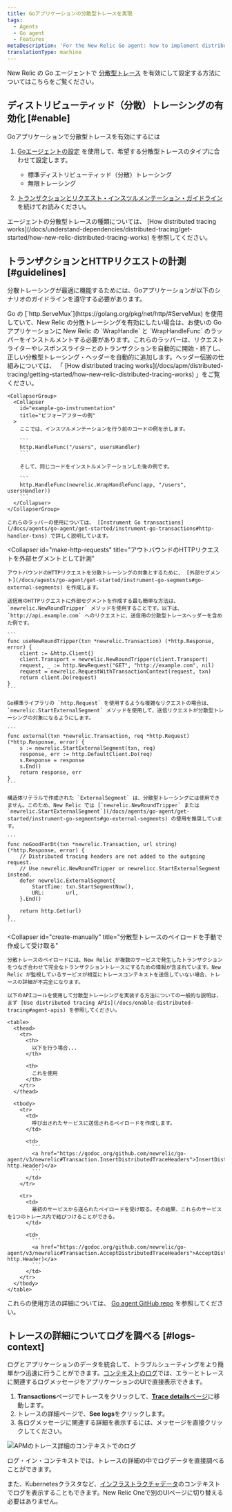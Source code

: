 ```yaml
---
title: Goアプリケーションの分散型トレースを実現
tags:
  - Agents
  - Go agent
  - Features
metaDescription: 'For the New Relic Go agent: how to implement distributed tracing across your Go language applications and services.'
translationType: machine
---
```


New Relic の Go エージェントで [分散型トレース](/docs/apm/distributed-tracing/getting-started/introduction-distributed-tracing) を有効にして設定する方法についてはこちらをご覧ください。

## ディストリビューティッド（分散）トレーシングの有効化 [#enable]

Goアプリケーションで分散型トレースを有効にするには

1. [Goエージェントの設定](/docs/agents/go-agent/configuration/go-agent-configuration#distributed-tracing) を使用して、希望する分散型トレースのタイプに合わせて設定します。

   * 標準ディストリビューティッド（分散）トレーシング
   * 無限トレーシング

2. [トランザクションとリクエスト・インスツルメンテーション・ガイドライン](#guidelines) を続けてお読みください。

<Callout variant="tip">
  エージェントの分散型トレースの種類については、 [How distributed tracing works](/docs/understand-dependencies/distributed-tracing/get-started/how-new-relic-distributed-tracing-works) を参照してください。
</Callout>

## トランザクションとHTTPリクエストの計測 [#guidelines]

分散トレーシングが最適に機能するためには、Goアプリケーションが以下のシナリオのガイドラインを遵守する必要があります。

<CollapserGroup>
  <Collapser
    id="create-transactions"
    title="トランザクションの計測（ServeMuxを使用する場合）"
  >
    Go の [`http.ServeMux`](https://golang.org/pkg/net/http/#ServeMux) を使用していて、New Relic の分散トレーシングを有効にしたい場合は、お使いの Go アプリケーションに New Relic の `WrapHandle` と `WrapHandleFunc` のラッパーをインストルメントする必要があります。これらのラッパーは、リクエストライターやレスポンスライターとのトランザクションを自動的に開始・終了し、正しい分散型トレーシング・ヘッダーを自動的に追加します。ヘッダー伝搬の仕組みについては、 「 [How distributed tracing works](/docs/apm/distributed-tracing/getting-started/how-new-relic-distributed-tracing-works) 」をご覧ください。

    <CollapserGroup>
      <Collapser
        id="example-go-instrumentation"
        title="ビフォーアフターの例"
      >
        ここでは、インスツルメンテーションを行う前のコードの例を示します。

        ```
        http.HandleFunc("/users", usersHandler)
        ```

        そして、同じコードをインストルメンテーションした後の例です。

        ```
        http.HandleFunc(newrelic.WrapHandleFunc(app, "/users", usersHandler))
        ```
      </Collapser>
    </CollapserGroup>

    これらのラッパーの使用については、 [Instrument Go transactions](/docs/agents/go-agent/get-started/instrument-go-transactions#http-handler-txns) で詳しく説明しています。
  </Collapser>

  <Collapser
    id="make-http-requests"
    title="アウトバウンドのHTTPリクエストを外部セグメントとして計測"
  >
    アウトバウンドのHTTPリクエストを分散トレーシングの対象とするために、 [外部セグメント](/docs/agents/go-agent/get-started/instrument-go-segments#go-external-segments) を作成します。

    送信用のHTTPリクエストに外部セグメントを作成する最も簡単な方法は、 `newrelic.NewRoundTripper` メソッドを使用することです。以下は、 `http://api.example.com` へのリクエストに、送信用の分散型トレースヘッダーを含めた例です。

    ```
    func useNewRoundTripper(txn *newrelic.Transaction) (*http.Response, error) {
        client := &http.Client{}
        client.Transport = newrelic.NewRoundTripper(client.Transport)
        request, _ := http.NewRequest("GET", "http://example.com", nil)
        request = newrelic.RequestWithTransactionContext(request, txn)
        return client.Do(request)
    }
    ```

    Go標準ライブラリの `http.Request` を使用するような複雑なリクエストの場合は、 `newrelic.StartExternalSegment` メソッドを使用して、送信リクエストが分散型トレーシングの対象になるようにします。

    ```
    func external(txn *newrelic.Transaction, req *http.Request) (*http.Response, error) { 
        s := newrelic.StartExternalSegment(txn, req) 
        response, err := http.DefaultClient.Do(req) 
        s.Response = response 
        s.End() 
        return response, err
    }
    ```

    構造体リテラルで作成された `ExternalSegment` は、分散型トレーシングには使用できません。このため、New Relic では [`newrelic.NewRoundTripper` または `newrelic.StartExternalSegment`](/docs/agents/go-agent/get-started/instrument-go-segments#go-external-segments) の使用を推奨しています。

    ```
    func noGoodForDt(txn *newrelic.Transaction, url string) (*http.Response, error) {
        // Distributed tracing headers are not added to the outgoing request.
        // Use newrelic.NewRoundTripper or newrelicc.StartExternalSegment instead.
        defer newrelic.ExternalSegment{
            StartTime: txn.StartSegmentNow(),
            URL:       url,
        }.End()

        return http.Get(url)
    }
    ```
  </Collapser>

  <Collapser
    id="create-manually"
    title="分散型トレースのペイロードを手動で作成して受け取る"
  >
    分散トレースのペイロードには、New Relic が複数のサービスで発生したトランザクションをつなぎ合わせて完全なトランザクショントレースにするための情報が含まれています。New Relic が監視しているサービスが相互にトレースコンテキストを送信していない場合、トレースの詳細が不完全になります。

    以下のAPIコールを使用して分散型トレーシングを実装する方法についての一般的な説明は、まず [Use distributed tracing APIs](/docs/enable-distributed-tracing#agent-apis) を参照してください。

    <table>
      <thead>
        <tr>
          <th>
            以下を行う場合...
          </th>

          <th>
            これを使用
          </th>
        </tr>
      </thead>

      <tbody>
        <tr>
          <td>
            呼び出されたサービスに送信されるペイロードを作成します。
          </td>

          <td>
            ```
            <a href="https://godoc.org/github.com/newrelic/go-agent/v3/newrelic#Transaction.InsertDistributedTraceHeaders">InsertDistributedTraceHeaders(h http.Header)</a>
            ```
          </td>
        </tr>

        <tr>
          <td>
            最初のサービスから送られたペイロードを受け取る。その結果、これらのサービスを1つのトレース内で結びつけることができる。
          </td>

          <td>
            ```
            <a href="https://godoc.org/github.com/newrelic/go-agent/v3/newrelic#Transaction.AcceptDistributedTraceHeaders">AcceptDistributedTraceHeaders(h http.Header)</a>
            ```
          </td>
        </tr>
      </tbody>
    </table>
  </Collapser>
</CollapserGroup>

これらの使用方法の詳細については、 [Go agent GitHub repo](https://github.com/newrelic/go-agent/blob/master/GUIDE.md#distributed-tracing) を参照してください。

## トレースの詳細についてログを調べる [#logs-context]

ログとアプリケーションのデータを統合して、トラブルシューティングをより簡単かつ迅速に行うことができます。[コンテキストのログ](/docs/logs/logs-context/configure-logs-context-go/)では、エラーとトレースに関連するログメッセージをアプリケーションのUIで直接表示できます。

1. **Transactions**ページでトレースをクリックして、[**Trace details**ページ](/docs/apm/transactions/transaction-traces/transaction-traces-trace-details-page)に移動します。
2. トレースの詳細ページで、**See logs**をクリックします。
3. 各ログメッセージに関連する詳細を表示するには、メッセージを直接クリックしてください。

![APMのトレース詳細のコンテキストでのログ](./images/logs-in-context-traces.png "APMのトレース詳細のコンテキストでのログ")

<figcaption>
  ログ・イン・コンテキストでは、トレースの詳細の中でログデータを直接調べることができます。
</figcaption>

また、Kubernetesクラスタなど、[インフラストラクチャデータ](/docs/logs/forward-logs/forward-your-logs-using-infrastructure-agent/)のコンテキストでログを表示することもできます。New Relic Oneで別のUIページに切り替える必要はありません。